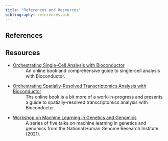 ```yaml
---
title: "References and Resources"
bibliography: references.bib
---
```


## References

## Resources

- [Orchestrating Single-Cell Analysis with Bioconductor](https://bioconductor.org/books/release/OSCA/) 
  : An online book and comprehensive guide to single-cell analysis with Bioconductor.
- [Orchestrating Spatially-Resolved Transcriptomics Analysis with Bioconductor](https://lmweber.org/OSTA-book/)
  : Ths online book is a bit more of a work-in-progress and presents a guide to spatially-resolved transcriptomics analysis with Bioconductor.
- [Workshop on Machine Learning in Genetics and Genomics](https://www.youtube.com/playlist?list=PL1ay9ko4A8slpiTxI_mmmRGxG5_JPhhEW)
  : A series of five talks on machine learning in genetics and genomics from the National Human Genome Research Institute (2021).
